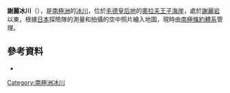 {{Coord|68|3|S|43|23|E|source:GNIS|display=title}}

'''謝麗冰川'''（{{lang-en|Chijire Glacier}}），是[[南極洲|南極洲]]的[[冰川|冰川]]，位於[[毛德皇后地|毛德皇后地]]的[[奧拉夫王子海岸|奧拉夫王子海岸]]，處於[[謝麗岩|謝麗岩]]以東，根據[[日本|日本]]探險隊的測量和拍攝的空中照片繪入地圖，現時由[[南極條約體系|南極條約體系]]管理。

==參考資料==
* {{usgs-gazetteer|id=2728}}

{{Antarctica-geo-stub}}
[[Category:南極洲冰川|Category:南極洲冰川]]